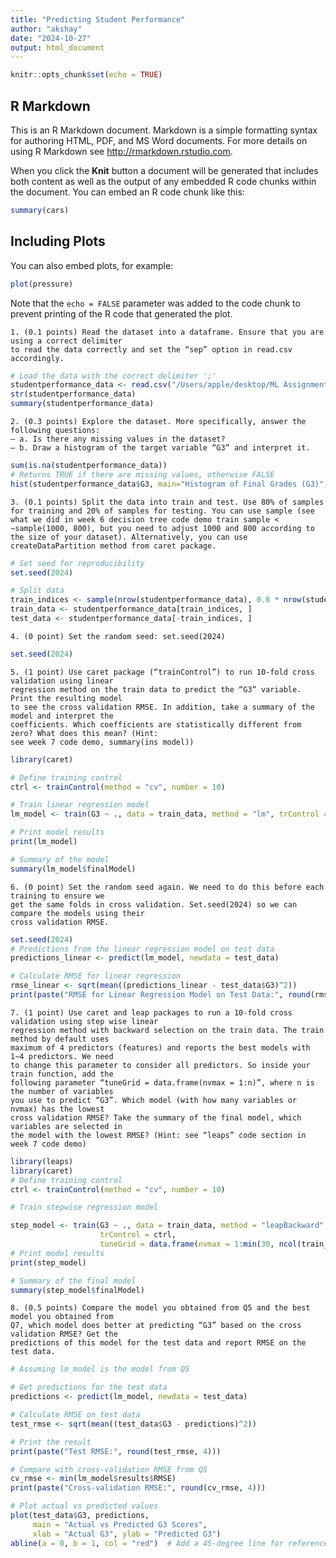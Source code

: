 ```yaml
---
title: "Predicting Student Performance"
author: "akshay"
date: "2024-10-27"
output: html_document
---
```


```r
knitr::opts_chunk$set(echo = TRUE)
```

## R Markdown

This is an R Markdown document. Markdown is a simple formatting syntax for authoring HTML, PDF, and MS Word documents. For more details on using R Markdown see <http://rmarkdown.rstudio.com>.

When you click the **Knit** button a document will be generated that includes both content as well as the output of any embedded R code chunks within the document. You can embed an R code chunk like this:

```r
summary(cars)
```

## Including Plots

You can also embed plots, for example:

```r
plot(pressure)
```

Note that the `echo = FALSE` parameter was added to the code chunk to prevent printing of the R code that generated the plot.


```
1. (0.1 points) Read the dataset into a dataframe. Ensure that you are using a correct delimiter
to read the data correctly and set the “sep” option in read.csv accordingly.
```
```r
# Load the data with the correct delimiter ';'
studentperformance_data <- read.csv("/Users/apple/desktop/ML Assignment 3/student-mat.csv", sep=";")
str(studentperformance_data)
summary(studentperformance_data)
```
```
2. (0.3 points) Explore the dataset. More specifically, answer the following questions:
– a. Is there any missing values in the dataset?
– b. Draw a histogram of the target variable “G3” and interpret it.
```
```r
sum(is.na(studentperformance_data))
# Returns TRUE if there are missing values, otherwise FALSE
hist(studentperformance_data$G3, main="Histogram of Final Grades (G3)", xlab="Final Grade (G3)", col="orange", breaks=10)
```


```
3. (0.1 points) Split the data into train and test. Use 80% of samples for training and 20% of samples for testing. You can use sample (see what we did in week 6 decision tree code demo train sample < −sample(1000, 800), but you need to adjust 1000 and 800 according to the size of your dataset). Alternatively, you can use createDataPartition method from caret package.
```

```r
# Set seed for reproducibility
set.seed(2024)

# Split data
train_indices <- sample(nrow(studentperformance_data), 0.8 * nrow(studentperformance_data))
train_data <- studentperformance_data[train_indices, ]
test_data <- studentperformance_data[-train_indices, ]
```


```
4. (0 point) Set the random seed: set.seed(2024)
```
```r
set.seed(2024)

```

```
5. (1 point) Use caret package (“trainControl”) to run 10-fold cross validation using linear
regression method on the train data to predict the “G3” variable. Print the resulting model
to see the cross validation RMSE. In addition, take a summary of the model and interpret the
coefficients. Which coefficients are statistically different from zero? What does this mean? (Hint:
see week 7 code demo, summary(ins model))
```

```r
library(caret)

# Define training control
ctrl <- trainControl(method = "cv", number = 10)

# Train linear regression model
lm_model <- train(G3 ~ ., data = train_data, method = "lm", trControl = ctrl)

# Print model results
print(lm_model)

# Summary of the model
summary(lm_model$finalModel)
```

```
6. (0 point) Set the random seed again. We need to do this before each training to ensure we
get the same folds in cross validation. Set.seed(2024) so we can compare the models using their
cross validation RMSE.
```
```r
set.seed(2024)
# Predictions from the linear regression model on test data
predictions_linear <- predict(lm_model, newdata = test_data)

# Calculate RMSE for linear regression
rmse_linear <- sqrt(mean((predictions_linear - test_data$G3)^2))
print(paste("RMSE for Linear Regression Model on Test Data:", round(rmse_linear, 2)))
```

```
7. (1 point) Use caret and leap packages to run a 10-fold cross validation using step wise linear
regression method with backward selection on the train data. The train method by default uses
maximum of 4 predictors (features) and reports the best models with 1∼4 predictors. We need
to change this parameter to consider all predictors. So inside your train function, add the
following parameter “tuneGrid = data.frame(nvmax = 1:n)”, where n is the number of variables
you use to predict “G3”. Which model (with how many variables or nvmax) has the lowest
cross validation RMSE? Take the summary of the final model, which variables are selected in
the model with the lowest RMSE? (Hint: see “leaps” code section in week 7 code demo)
``` 

```r
library(leaps)
library(caret)
# Define training control
ctrl <- trainControl(method = "cv", number = 10)

# Train stepwise regression model

step_model <- train(G3 ~ ., data = train_data, method = "leapBackward", 
                    trControl = ctrl, 
                    tuneGrid = data.frame(nvmax = 1:min(30, ncol(train_data)-1)))
# Print model results
print(step_model)

# Summary of the final model
summary(step_model$finalModel)
```

```
8. (0.5 points) Compare the model you obtained from Q5 and the best model you obtained from
Q7, which model does better at predicting “G3” based on the cross validation RMSE? Get the
predictions of this model for the test data and report RMSE on the test data.
```
```r
# Assuming lm_model is the model from Q5

# Get predictions for the test data
predictions <- predict(lm_model, newdata = test_data)

# Calculate RMSE on test data
test_rmse <- sqrt(mean((test_data$G3 - predictions)^2))

# Print the result
print(paste("Test RMSE:", round(test_rmse, 4)))

# Compare with cross-validation RMSE from Q5
cv_rmse <- min(lm_model$results$RMSE)
print(paste("Cross-validation RMSE:", round(cv_rmse, 4)))

# Plot actual vs predicted values
plot(test_data$G3, predictions, 
     main = "Actual vs Predicted G3 Scores",
     xlab = "Actual G3", ylab = "Predicted G3")
abline(a = 0, b = 1, col = "red")  # Add a 45-degree line for reference
```

